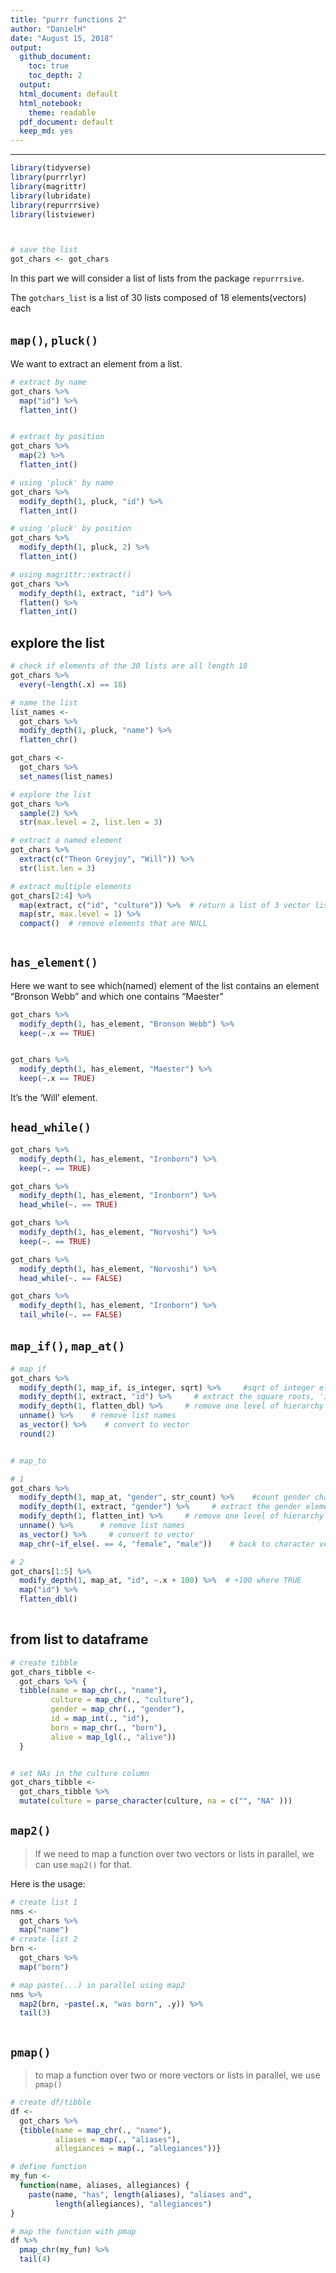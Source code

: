 ```yaml
---
title: "purrr functions 2"
author: "DanielH"
date: "August 15, 2018"
output:
  github_document:
    toc: true
    toc_depth: 2
  output:
  html_document: default
  html_notebook:
    theme: readable
  pdf_document: default
  keep_md: yes
---
```


---

```r

library(tidyverse)
library(purrrlyr)
library(magrittr)
library(lubridate)
library(repurrrsive)
library(listviewer)



# save the list
got_chars <- got_chars

```

In this part we will consider a list of lists from the package `repurrrsive`. 

The `gotchars_list` is a list of 30 lists composed of 18 elements(vectors) each

## `map()`, `pluck()`

We want to extract an element from a list.

```r
# extract by name
got_chars %>%
  map("id") %>%
  flatten_int()


# extract by position
got_chars %>%
  map(2) %>%
  flatten_int()

# using 'pluck' by name
got_chars %>%
  modify_depth(1, pluck, "id") %>%
  flatten_int()

# using 'pluck' by position
got_chars %>%
  modify_depth(1, pluck, 2) %>%
  flatten_int()

# using magrittr::extract()
got_chars %>%
  modify_depth(1, extract, "id") %>%
  flatten() %>%
  flatten_int()
```

## explore the list

```r

# check if elements of the 30 lists are all length 18
got_chars %>%
  every(~length(.x) == 18)

# name the list
list_names <-
  got_chars %>%
  modify_depth(1, pluck, "name") %>%
  flatten_chr()

got_chars <-
  got_chars %>%
  set_names(list_names)

# explore the list
got_chars %>%
  sample(2) %>% 
  str(max.level = 2, list.len = 3)

# extract a named element
got_chars %>%
  extract(c("Theon Greyjoy", "Will")) %>%
  str(list.len = 3)

# extract multiple elements
got_chars[2:4] %>%
  map(extract, c("id", "culture")) %>%  # return a list of 3 vector lists
  map(str, max.level = 1) %>%
  compact()  # remove elements that are NULL
  
```

## `has_element()`

Here we want to see which(named) element of the list contains an element "Bronson Webb" and which one contains "Maester"

```r
got_chars %>%
  modify_depth(1, has_element, "Bronson Webb") %>%
  keep(~.x == TRUE)


got_chars %>%
  modify_depth(1, has_element, "Maester") %>%
  keep(~.x == TRUE)
```

It's the 'Will' element.

## `head_while()`

```r
got_chars %>%
  modify_depth(1, has_element, "Ironborn") %>%
  keep(~. == TRUE)

got_chars %>%
  modify_depth(1, has_element, "Ironborn") %>%
  head_while(~. == TRUE)

got_chars %>%
  modify_depth(1, has_element, "Norvoshi") %>%
  keep(~. == TRUE)

got_chars %>%
  modify_depth(1, has_element, "Norvoshi") %>%
  head_while(~. == FALSE)

got_chars %>%
  modify_depth(1, has_element, "Ironborn") %>%
  tail_while(~. == FALSE) 

```

## `map_if()`, `map_at()`

```r
# map_if
got_chars %>%
  modify_depth(1, map_if, is_integer, sqrt) %>%     #sqrt of integer elements
  modify_depth(1, extract, "id") %>%     # extract the square roots, 'id'
  modify_depth(1, flatten_dbl) %>%     # remove one level of hierarchy
  unname() %>%    # remove list names
  as_vector() %>%    # convert to vector
  round(2) 


# map_to

# 1
got_chars %>%
  modify_depth(1, map_at, "gender", str_count) %>%    #count gender characters
  modify_depth(1, extract, "gender") %>%     # extract the gender elements
  modify_depth(1, flatten_int) %>%     # remove one level of hierarchy
  unname() %>%      # remove list names
  as_vector() %>%     # convert to vector
  map_chr(~if_else(. == 4, "female", "male"))    # back to character vec

# 2
got_chars[1:5] %>% 
  modify_depth(1, map_at, "id", ~.x + 100) %>%  # +100 where TRUE
  map("id") %>%
  flatten_dbl()
 
```

## from list to dataframe

```r

# create tibble
got_chars_tibble <-
  got_chars %>% {
  tibble(name = map_chr(., "name"),
         culture = map_chr(., "culture"),
         gender = map_chr(., "gender"),
         id = map_int(., "id"),
         born = map_chr(., "born"),
         alive = map_lgl(., "alive"))
  }


# set NAs in the culture column
got_chars_tibble <-
  got_chars_tibble %>%
  mutate(culture = parse_character(culture, na = c("", "NA" )))

```

## `map2()`

>If we need to map a function over two vectors or lists in parallel, we can use `map2()` for that. 

Here is the usage:

```r

# create list 1
nms <-
  got_chars %>%
  map("name")
# create list 2
brn <-
  got_chars %>%
  map("born")

# map paste(...) in parallel using map2
nms %>%
  map2(brn, ~paste(.x, "was born", .y)) %>%
  tail(3)
         
```

## `pmap()`

>to map a function over two or more vectors or lists in parallel, we use `pmap()`

```r

# create df/tibble
df <- 
  got_chars %>% 
  {tibble(name = map_chr(., "name"),
          aliases = map(., "aliases"),
          allegiances = map(., "allegiances"))}

# define function
my_fun <- 
  function(name, aliases, allegiances) {
    paste(name, "has", length(aliases), "aliases and",
          length(allegiances), "allegiances")
}

# map the function with pmap
df %>% 
  pmap_chr(my_fun) %>% 
  tail(4)
```




